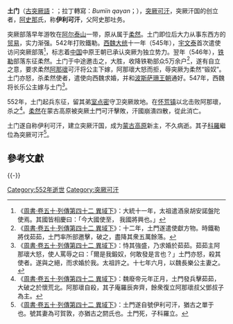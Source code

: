 '''土门'''（[[古突厥語|古突厥語]]：{{lang|otk|{{Script/Orkhon|𐰉𐰆𐰢𐰣𐰴𐰍𐰣}}}}；拉丁轉寫：''Bumïn qaγan''；{{bd|？||552年||catIdx=T}}），[[突厥汗國|突厥]][[可汗|可汗]]，突厥汗国的创立者，[[阿史那|阿史那]]氏，称'''伊利可汗'''，父阿史那吐务。

突厥部落早年游牧在[[阿尔泰山|阿尔泰山]]一带，原从属于[[柔然|柔然]]。土门即位后大力从事东西方的[[贸易|贸易]]，实力渐强。542年打败鐵勒。[[西魏|西魏]][[大統_(西魏)|大统]]十一年（545年），[[宇文泰|宇文泰]]首次遣使访问突厥部落<ref>《[[s:周書/卷50|周書·卷五十·列傳第四十二 異域下]]》：大統十一年，太祖遣酒泉胡安諾盤陀使焉。其國皆相慶曰：「今大國使至， 我國將興也。」</ref>，标志着[[中国|中国]]中原王朝已承认突厥为独立势力。翌年（546年），[[铁勒|铁勒]]部落东征柔然。土门于中途邀击之，大胜，收降铁勒部众5万余户<ref>《[[s:周書/卷50|周書·卷五十·列傳第四十二 異域下]]》：十二年，土門遂遣使獻方物。時鐵勒將伐茹茹，土門率所部邀擊，破之，盡降其衆五萬餘落。</ref>，遂有自立之意，要求柔然[[阿那瓌|阿那瓌]]可汗将公主下嫁，阿那瓌大怒而拒，辱突厥为柔然“锻奴”。土门亦怒，杀柔然使者，遣使向西魏求婚，并和[[波斯|波斯]][[萨珊王朝|萨珊王朝]]通好。547年，西魏将长乐公主嫁与土门<ref>《[[s:周書/卷50|周書·卷五十·列傳第四十二 異域下]]》：恃其強盛，乃求婚於茹茹。茹茹主阿那瓌大怒，使人罵辱之曰：「爾是我鍛奴，何敢發是言也？」土門亦怒，殺其使者。遂與之絕，而求婚於我。太祖許之。十七年六月，以魏長樂公主妻之。</ref>。

552年，土门起兵东征，留其弟[[室点密|室点密]]守卫突厥故地。在[[六鎮|怀荒镇]]以北击败阿那瓌，杀之<ref>《[[s:周書/卷50|周書·卷五十·列傳第四十二 異域下]]》：魏廢帝元年正月，土門發兵擊茹茹，大破之於懷荒北。阿那瓌自殺，其子庵羅辰奔齊，餘衆復立阿那瓌叔父鄧叔子為主。</ref>。[[柔然|柔然]]在蒙古高原被突厥土門可汗擊敗，汗國崩潰四散，從此消亡。

土门遂自称伊利可汗，建立突厥汗国，成为[[蒙古高原|蒙古高原]]新主，不久病逝。其子[[乙息記|科羅]]繼位為突厥可汗<ref>《[[s:周書/卷50|周書·卷五十·列傳第四十二 異域下]]》：土門遂自號伊利可汗，猶古之單于也。號其妻為可賀敦，亦猶古之閼氏也。土門死，子科羅立。</ref>。

==參考文獻==
{{Reflist}}

{{-}}
{{s-start}}
{{s-new}}
{{s-ttl|title=[[東突厥可汗列表|東突厥可汗]]|years=552年}}
{{s-aft|after=[[乙息记|乙息记]]}}
{{end}}
{{突厥可汗}}

[[Category:552年逝世|Category:552年逝世]]
[[Category:突厥可汗|Category:突厥可汗]]